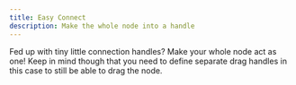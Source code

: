 ```yaml
---
title: Easy Connect
description: Make the whole node into a handle
---
```



Fed up with tiny little connection handles? Make your whole node act as one!
Keep in mind though that you need to define separate drag handles in this case
to still be able to drag the node.

<RemoteCodeViewer
  route="examples/nodes/easy-connect"
  framework="react"
/>
